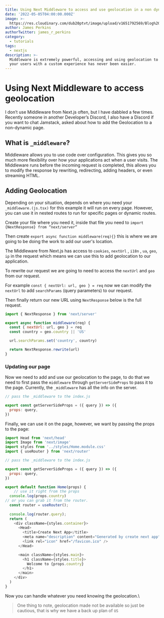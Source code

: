 ```yaml
---
title: Using Next Middleware to access and use geolocation in a non dynamic route
date: '2022-05-05T04:00:00.000Z'
image: >-
  https://res.cloudinary.com/dub20ptvt/image/upload/v1651792569/Blog%20Posts/gpadwqy14sxmcycqd2jc.png
author: James Perkins
authorTwitter: james_r_perkins
category:
  - tutorials
tags:
  - nextjs
description: >-
  Middleware is extremely powerful, accessing and using geolocation to provide
  your users with a custom experience has never been easier.
---
```


# Using Next Middleware to access geolocation

I don’t use Middleware from Next.js often, but I have dabbled a few times. Recently someone in another Developer’s Discord, I also have a Discord if you want to chat Jamstack, asked about how to add the Geolocation to a non-dynamic page.

## What is `_middleware`?

Middleware allows you to use code over configuration. This gives you so much more flexibility over how your applications act when a user visits. The Middleware runs before the incoming request is completed, this allows you to modify the response by rewriting, redirecting, adding headers, or even streaming HTML.

## Adding Geolocation

Depending on your situation, depends on where you need your `_middleware.(js.tsx)` for this example it will run on every page. However, you can use it in nested routes to run for specific pages or dynamic routes.

Create your file where you need it, inside that file you need to `import {NextResponse} from “next/server”`

Then create `export async function middleware(req){}` this is where we are going to be doing the work to add our user's location.

The Middleware from Next.js has access to `cookies`, `nextUrl` , `i18n` , `ua`, `geo`,  `ip` in the request which means we can use this to add geolocation to our application.

To rewrite our request we are going to need to access the `nextUrl` and `geo` from our request.

For example `const { nextUrl: url, geo } = req` now we can modify the `nextUrl` to add `searchParams` (query parameters) to our request.

Then finally return our new URL using `NextResponse` below is the full request.

```javascript
import { NextResponse } from 'next/server'

export async function middleware(req) {
  const { nextUrl: url, geo } = req
  const country = geo.country || 'US'

  url.searchParams.set('country', country)

  return NextResponse.rewrite(url)
}

```

### Updating our page

Now we need to add and use our geolocation to the page, to do that we need to first pass the `middleware` through `getServerSideProps` to pass it to the page. Currently, the `_middleware` has all the info on the server.

```javascript
// pass the _middleware to the index.js 

export const getServerSideProps = ({ query }) => ({
  props: query,
})

```

<newsletter/>

Finally, we can use it on the page, however, we want by passing the props to the page:

```javascript
import Head from 'next/head'
import Image from 'next/image'
import styles from '../styles/Home.module.css'
import { useRouter } from 'next/router'

// pass the _middleware to the index.js 

export const getServerSideProps = ({ query }) => ({
  props: query,
})

export default function Home(props) {
	// use it right from the props
  console.log(props.country)
// or you can grab it from the router.
  const router = useRouter();
  
  console.log(router.query);
  return (
    <div className={styles.container}>
      <Head>
        <title>Create Next App</title>
        <meta name="description" content="Generated by create next app" />
        <link rel="icon" href="/favicon.ico" />
      </Head>

      <main className={styles.main}>
        <h1 className={styles.title}>
          Welcome to {props.country}
        </h1>
      </main>
    </div>
  )
}

```

Now you can handle whatever you need knowing the geolocation.\


> One thing to note, geolocation made not be available so just be cautious, that is why we have a back up plan of `US`
